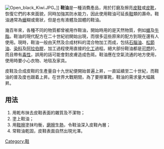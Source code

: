 [[File:Open_black_Kiwi.JPG|thumb]]。]]
'''鞋油'''是一種消費產品，用於打磨及擦亮[[皮鞋|皮鞋]]或[[皮靴|皮靴]]，恢復它們的本來面貌，同時加強其防水能力，因此使用鞋油可延長[[鞋|鞋]]類的壽命。鞋油通常為[[蠟|蠟]]糊或膏狀，但是也有液體及固體的鞋油。

幾百年來，各種不同的物質都曾被用作鞋油，開始時用的是天然物質，例如[[蠟|蠟]]及[[牛脂|牛脂]]。鞋油的現代配方在二十世紀初開始出現，而很多這些原來的配方到現在還有人使用。現時，鞋油一般由天然及合成材料的混合物加工而成，包括[[石腦油|石腦油]]、[[松節油|松節油]]、[[染料|染料]]及[[阿拉伯膠|阿拉伯膠]]，加工過程使用直接的[[化工|化工]]過程。絕大部份鞋油都是[[可燃性|可燃]]的，而且帶有[[毒性|毒性]]，誤用的話可能會對皮膚造成色斑。鞋油應在空氣流通的地方使用，使用時要小心衣物、地毯及家具。

皮鞋及合成皮鞋的生產量自十九世紀便開始普遍上昇，一直延續至二十世紀，而鞋油的普及度也跟着上昇。在世界大戰期間，為了要擦軍靴，鞋油的需求量大幅飆昇。

== 用法 ==
# 用乾布抹去皮鞋表面的雜質及不潔物；
# 塗上鞋油；
# 用[[鞋擦|鞋擦]]塗抹均衡，[[磨擦|磨擦]]生[[熱|熱]]，令鞋油深入皮鞋內層；
# 常鞋油乾固，皮鞋表面自然出現光澤。

[[Category:鞋|Category:鞋]]